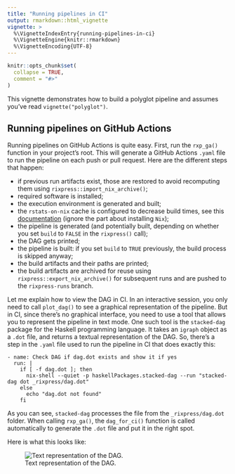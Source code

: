 ```yaml
---
title: "Running pipelines in CI"
output: rmarkdown::html_vignette
vignette: >
  %\VignetteIndexEntry{running-pipelines-in-ci}
  %\VignetteEngine{knitr::rmarkdown}
  %\VignetteEncoding{UTF-8}
---
```


```r
knitr::opts_chunk$set(
  collapse = TRUE,
  comment = "#>"
)
```

This vignette demonstrates how to build a polyglot pipeline and assumes you've
read `vignette("polyglot")`.

## Running pipelines on GitHub Actions

Running pipelines on GitHub Actions is quite easy. First, run the `rxp_ga()`
function in your project's root. This will generate a GitHub Actions `.yaml`
file to run the pipeline on each push or pull request. Here are the different
steps that happen:

- if previous run artifacts exist, those are restored to avoid recomputing them
  using `rixpress::import_nix_archive()`;
- required software is installed;
- the execution environment is generated and built;
- the `rstats-on-nix` cache is configured to decrease build times, see this
  [documentation](https://docs.ropensci.org/rix/articles/b1-setting-up-and-using-rix-on-linux-and-windows.html#using-the-determinate-systems-installer)
  (ignore the part about installing `Nix`);
- the pipeline is generated (and potentially built, depending on whether you set
  `build` to `FALSE` in the `rixpress()` call);
- the DAG gets printed;
- the pipeline is built: if you set `build` to `TRUE` previously, the build
  process is skipped anyway;
- the build artifacts and their paths are printed;
- the build artifacts are archived for reuse using
  `rixpress::export_nix_archive()` for subsequent runs and are pushed to the
  `rixpress-runs` branch.

Let me explain how to view the DAG in CI. In an interactive
session, you only need to call `plot_dag()` to see a graphical representation of
the pipeline. But in CI, since there's no graphical interface, you need to
use a tool that allows you to represent the pipeline in text mode. One such tool is
the `stacked-dag` package for the Haskell programming language. It takes an
`igraph` object as a `.dot` file, and returns a textual representation of the
DAG. So, there's a step in the `.yaml` file used to run the pipeline in CI that
does exactly this:

```
- name: Check DAG if dag.dot exists and show it if yes
  run: |
    if [ -f dag.dot ]; then
      nix-shell --quiet -p haskellPackages.stacked-dag --run "stacked-dag dot _rixpress/dag.dot"
    else
      echo "dag.dot not found"
    fi
```

As you can see, `stacked-dag` processes the file from the `_rixpress/dag.dot`
folder. When calling `rxp_ga()`, the `dag_for_ci()` function is called
automatically to generate the `.dot` file and put it in the right spot.

Here is what this looks like:

<figure>
<img src="https://raw.githubusercontent.com/b-rodrigues/rixpress/refs/heads/main/vignettes/stacked-dag.png" alt="Text representation of the DAG." />
<figcaption aria-hidden="true">
Text representation of the DAG.
</figcaption>
</figure>
